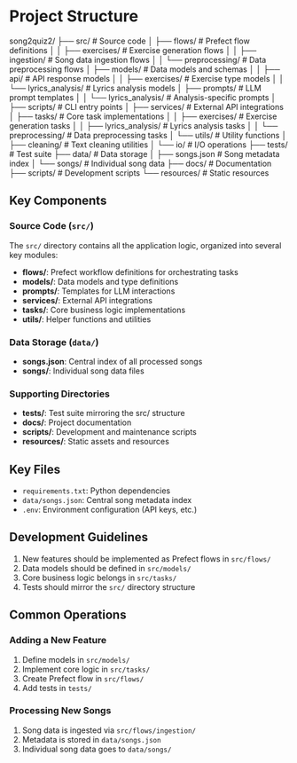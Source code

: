 # Project Structure

song2quiz2/
├── src/                      # Source code
│   ├── flows/               # Prefect flow definitions
│   │   ├── exercises/       # Exercise generation flows
│   │   ├── ingestion/       # Song data ingestion flows
│   │   └── preprocessing/   # Data preprocessing flows
│   ├── models/              # Data models and schemas
│   │   ├── api/            # API response models
│   │   ├── exercises/      # Exercise type models
│   │   └── lyrics_analysis/ # Lyrics analysis models
│   ├── prompts/             # LLM prompt templates
│   │   └── lyrics_analysis/ # Analysis-specific prompts
│   ├── scripts/             # CLI entry points
│   ├── services/            # External API integrations
│   ├── tasks/               # Core task implementations
│   │   ├── exercises/      # Exercise generation tasks
│   │   ├── lyrics_analysis/ # Lyrics analysis tasks
│   │   └── preprocessing/   # Data preprocessing tasks
│   └── utils/               # Utility functions
│       ├── cleaning/       # Text cleaning utilities
│       └── io/            # I/O operations
├── tests/                   # Test suite
├── data/                    # Data storage
│   ├── songs.json          # Song metadata index
│   └── songs/              # Individual song data
├── docs/                    # Documentation
├── scripts/                 # Development scripts
└── resources/               # Static resources

## Key Components

### Source Code (`src/`)
The `src/` directory contains all the application logic, organized into several key modules:

- **flows/**: Prefect workflow definitions for orchestrating tasks
- **models/**: Data models and type definitions
- **prompts/**: Templates for LLM interactions
- **services/**: External API integrations
- **tasks/**: Core business logic implementations
- **utils/**: Helper functions and utilities

### Data Storage (`data/`)
- **songs.json**: Central index of all processed songs
- **songs/**: Individual song data files

### Supporting Directories
- **tests/**: Test suite mirroring the src/ structure
- **docs/**: Project documentation
- **scripts/**: Development and maintenance scripts
- **resources/**: Static assets and resources

## Key Files

- `requirements.txt`: Python dependencies
- `data/songs.json`: Central song metadata index
- `.env`: Environment configuration (API keys, etc.)

## Development Guidelines

1. New features should be implemented as Prefect flows in `src/flows/`
2. Data models should be defined in `src/models/`
3. Core business logic belongs in `src/tasks/`
4. Tests should mirror the `src/` directory structure

## Common Operations

### Adding a New Feature
1. Define models in `src/models/`
2. Implement core logic in `src/tasks/`
3. Create Prefect flow in `src/flows/`
4. Add tests in `tests/`

### Processing New Songs
1. Song data is ingested via `src/flows/ingestion/`
2. Metadata is stored in `data/songs.json`
3. Individual song data goes to `data/songs/`
